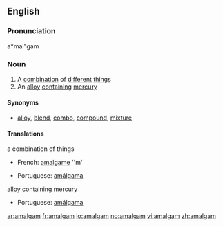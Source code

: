 ==English==
{{wikipedia}}
===Pronunciation===
a*mal"gam

===Noun===
{{en-noun|pl=amalgams}}

# A [[combination]] of [[different]] [[thing]]s
# An [[alloy]] [[contain]]ing [[mercury]]

====Synonyms====
* [[alloy]], [[blend]], [[combo]], [[compound]], [[mixture]]

====Translations====
;a combination of things
{{top}}
*French: [[amalgame]] ''m'
{{mid}}
*Portuguese: [[amálgama]] {{c}}
{{bottom}}

;alloy containing mercury
{{top}}
{{mid}}
*Portuguese: [[amálgama]] {{c}}
{{bottom}}

[[ar:amalgam]]
[[fr:amalgam]]
[[io:amalgam]]
[[no:amalgam]]
[[vi:amalgam]]
[[zh:amalgam]]